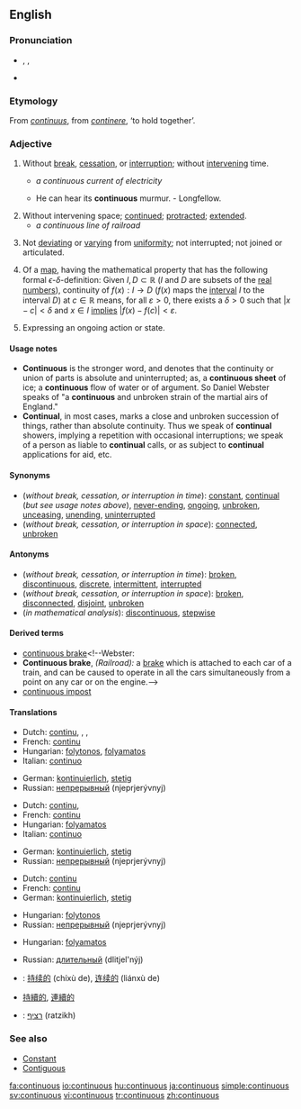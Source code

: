 {{wikipedia|Continuity}}
==English==
===Pronunciation===
* {{AHD|kən-tĭnʹyo͞o-əs}}, {{IPA|/kənˈtɪnjuəs/}}, {{SAMPA|/k@n"tInju@s/}}
* {{audio|en-us-continuous.ogg|Audio (US)}}

===Etymology===
From {{L.}} ''[[continuus]]'', from ''[[continere]]'', ‘to hold together’.

===Adjective===
{{en-adj|-}}

# {{time}} Without [[break]], [[cessation]], or [[interruption]]; without [[intervene|intervening]] time.
#* ''a continuous current of electricity''
#* {{rfdate}} He can hear its '''continuous''' murmur.   - Longfellow.
# Without intervening space; [[continue]]d; [[protract]]ed; [[extend]]ed.
#* ''a continuous line of railroad''
# {{botany}} Not [[deviate|deviating]] or [[vary]]ing from [[uniformity]]; not interrupted; not joined or articulated.
# {{analysis}} Of a [[map]], having the mathematical property that has the following formal <math>\epsilon</math>-<math>\delta</math>-definition: Given <math>I,D\subset\mathbb{R}</math> (''I'' and ''D'' are subsets of the [[real numbers]]), continuity of <math>f(x):I \to D</math> (<math>f(x)</math> maps the [[interval]] ''I'' to the interval ''D'') at <math>c\in\mathbb{R}</math> means, for all <math>\varepsilon>0</math>, there exists a <math>\delta>0</math> such that <math>|x-c|<\delta</math> and <math>x\in I</math> [[implies]] <math>|f(x)-f(c)|<\varepsilon</math>.
# {{grammar}} Expressing an ongoing action or state.

====Usage notes====
* '''Continuous''' is the stronger word, and denotes that the continuity or union of parts is absolute and uninterrupted; as, a '''continuous sheet''' of ice; a '''continuous''' flow of water or of argument. So Daniel Webster speaks of "a '''continuous''' and unbroken strain of the martial airs of England." 
* '''Continual''', in most cases, marks a close and unbroken succession of things, rather than absolute continuity. Thus we speak of '''continual''' showers, implying a repetition with occasional interruptions; we speak of a person as liable to '''continual''' calls, or as subject to '''continual''' applications for aid, etc.

====Synonyms====
* (''without break, cessation, or interruption in time''): [[constant]], [[continual]] (''but see usage notes above''), [[never-ending]], [[ongoing]], [[unbroken]], [[unceasing]], [[unending]], [[uninterrupted]]
* (''without break, cessation, or interruption in space''): [[connected]], [[unbroken]]

====Antonyms====
* (''without break, cessation, or interruption in time''): [[broken]], [[discontinuous]], [[discrete]], [[intermittent]], [[interrupted]]
* (''without break, cessation, or interruption in space''): [[broken]], [[disconnected]], [[disjoint]], [[unbroken]]
* (''in mathematical analysis''): [[discontinuous]], [[stepwise]]
<!--where does this one, from Webster, belong? [[batch]]-->

====Derived terms====
* [[continuous brake]]<!--Webster:
*'''Continuous brake''', ''(Railroad):'' a [[brake]] which is attached to each car of a train, and can be caused to operate in all the cars simultaneously from a point on any car or on the engine.-->
* [[continuous impost]]<!--Webster: *'''Continuous impost'''. See [[Impost]].-->

====Translations====
{{trans-top|without break, cessation, or interruption in time}}
*Dutch: [[continu#Dutch|continu]], {{t|nl|voortdurend}}, {{t|nl|ononderbroken}}, {{t|nl|aanhoudend}}
*French: [[continu#French|continu]]
*Hungarian: [[folytonos]], [[folyamatos]]
*Italian: [[continuo]]
{{trans-mid}}
*German: [[kontinuierlich]], [[stetig]]
*Russian: [[непрерывный]] (njeprjerývnyj)
{{trans-bottom}}

{{trans-top|without break, cessation, or interruption in space}}
*Dutch: [[continu#Dutch|continu]], {{t|nl|ononderbroken}}
*French: [[continu#French|continu]]
*Hungarian: [[folyamatos]]
*Italian: [[continuo]]
{{trans-mid}}
*German: [[kontinuierlich]], [[stetig]]
*Russian: [[непрерывный]] (njeprjerývnyj)
{{trans-bottom}}

{{trans-top|in botany}}
{{trans-mid}}
{{trans-bottom}}

{{trans-top|in mathematical analysis}}
*Dutch: [[continu#Dutch|continu]]
*French: [[continu#French|continu]]
*German: [[kontinuierlich]], [[stetig]]
{{trans-mid}}
*Hungarian: [[folytonos]]
*Russian: [[непрерывный]] (njeprjerývnyj)
{{trans-bottom}}

{{trans-top|in grammar}}
*Hungarian: [[folyamatos]]
{{trans-mid}}
*Russian: [[длительный]] (dlitjel'nýj)
{{trans-bottom}}

{{checktrans}}
{{trans-top|Translations to be checked}}
*{{ttbc|Chinese, Simplified}}: [[持续的]] (chíxù de), [[连续的]] (liánxù de)
*{{ttbc|Chinese, Traditional}} [[持續的]], [[連續的]]
*{{ttbc|Hebrew}}: [[רציף]] (ratzikh)
{{trans-bottom}}

===See also===
*[[Constant]]
*[[Contiguous]]

[[fa:continuous]]
[[io:continuous]]
[[hu:continuous]]
[[ja:continuous]]
[[simple:continuous]]
[[sv:continuous]]
[[vi:continuous]]
[[tr:continuous]]
[[zh:continuous]]